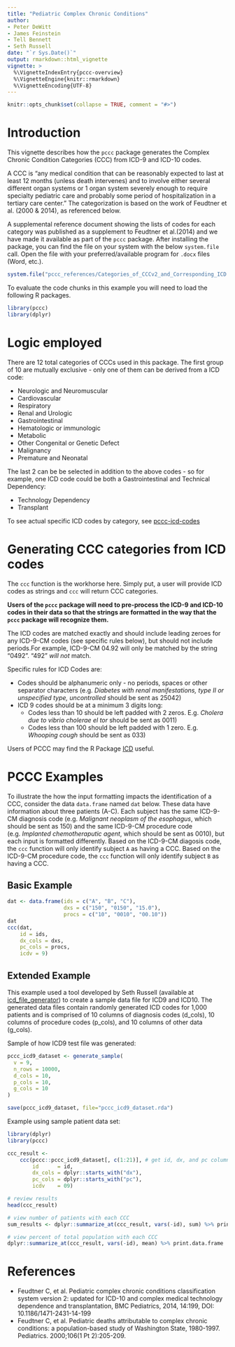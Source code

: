 ```yaml
---
title: "Pediatric Complex Chronic Conditions"
author: 
- Peter DeWitt
- James Feinstein
- Tell Bennett
- Seth Russell
date: "`r Sys.Date()`"
output: rmarkdown::html_vignette
vignette: >
  %\VignetteIndexEntry{pccc-overview}
  %\VignetteEngine{knitr::rmarkdown}
  %\VignetteEncoding{UTF-8}
---
```


```r
knitr::opts_chunk$set(collapse = TRUE, comment = "#>")
```

# Introduction
This vignette describes how the `pccc` package generates the Complex Chronic Condition Categories (CCC) from ICD-9 and ICD-10 codes. 

A CCC is “any medical condition that can be reasonably expected to last at least 12 months (unless death intervenes) and to involve either several different organ systems or 1 organ system severely enough to require specialty pediatric care and probably some period of hospitalization in a tertiary care center." The categorization is based on the work of Feudtner et al. (2000 & 2014), as referenced below. 

A supplemental reference document showing the lists of codes for each category was published as a supplement to Feudtner et al.(2014) and we have made it available as part of the `pccc` package. After installing the package, you can find the file on your system with the below `system.file` call. Open the file with your preferred/available program for `.docx` files (Word, etc.).

```r
system.file("pccc_references/Categories_of_CCCv2_and_Corresponding_ICD.docx", package = "pccc")
```

To evaluate the code chunks in this example you will need to load the
following R packages.

```r
library(pccc)
library(dplyr)
```

# Logic employed

There are 12 total categories of CCCs used in this package. The first group of 10 are mutually exclusive - only one of them can be derived from a ICD code:

* Neurologic and Neuromuscular
* Cardiovascular
* Respiratory
* Renal and Urologic
* Gastrointestinal
* Hematologic or immunologic
* Metabolic
* Other Congenital or Genetic Defect
* Malignancy
* Premature and Neonatal

The last 2 can be be selected in addition to the above codes - so for example, one ICD code could be both a Gastrointestinal and Technical Dependency:

* Technology Dependency
* Transplant

To see actual specific ICD codes by category, see [pccc-icd-codes](pccc-icd-codes.html)

# Generating CCC categories from ICD codes
The `ccc` function is the workhorse here. Simply put, a user will provide ICD codes as strings
and `ccc` will return CCC categories.

**Users of the `pccc` package will need to pre-process the ICD-9 and ICD-10 codes in their data so that the strings are formatted in the way that the `pccc` package will recognize them.** 

The ICD codes are matched exactly and should include leading zeroes for any ICD-9-CM codes (see specific rules below), but should not include periods.For example, ICD-9-CM 04.92 will only be matched by the string "0492". "492" _will not_ match.

Specific rules for ICD Codes are:

* Codes should be alphanumeric only - no periods, spaces or other separator characters (e.g. _Diabetes with renal manifestations, type II or unspecified type, uncontrolled_ should be sent as 25042)
* ICD 9 codes should be at a minimum 3 digits long:
    * Codes less than 10 should be left padded with 2 zeros. E.g. _Cholera due to vibrio cholerae el tor_ should be sent as 0011) 
    * Codes less than 100 should be left padded with 1 zero. E.g. _Whooping cough_ should be sent as 033)
    
Users of PCCC may find the R Package [ICD](https://jackwasey.github.io/icd/) useful.


# PCCC Examples

To illustrate the how the input formatting impacts the identification of a CCC, consider the data `data.frame` named `dat` below. These data have information about three patients (A-C). Each subject has the same ICD-9-CM diagnosis code (e.g. _Malignant neoplasm of the esophagus_, which should be sent as 150) and the same ICD-9-CM procedure code (e.g. _Implanted chemotheraputic agent_, which should be sent as 0010), but each input is formatted differently. Based on the ICD-9-CM diagosis code, the `ccc` function will only identify subject `A` as having a CCC. Based on the ICD-9-CM procedure code, the `ccc` function will only identify subject `B` as having a CCC.

## Basic Example

```r
dat <- data.frame(ids = c("A", "B", "C"), 
                  dxs = c("150", "0150", "15.0"), 
                  procs = c("10", "0010", "00.10"))
dat
ccc(dat, 
    id = ids, 
    dx_cols = dxs, 
    pc_cols = procs, 
    icdv = 9)
```

## Extended Example

This example used a tool developed by Seth Russell (available at [icd_file_generator](https://github.com/magic-lantern/icd_file_generator)) to create a sample data file for ICD9 and ICD10. The generated data files contain randomly generated ICD codes for 1,000 patients and is comprised of 10 columns of diagnosis codes (d_cols), 10 columns of procedure codes (p_cols), and 10 columns of other data (g_cols).

Sample of how ICD9 test file was generated:

```r
pccc_icd9_dataset <- generate_sample(
  v = 9,
  n_rows = 10000,
  d_cols = 10,
  p_cols = 10,
  g_cols = 10
)

save(pccc_icd9_dataset, file="pccc_icd9_dataset.rda")
```

Example using sample patient data set:

```r
library(dplyr)
library(pccc)

ccc_result <-
    ccc(pccc::pccc_icd9_dataset[, c(1:21)], # get id, dx, and pc columns
        id      = id,
        dx_cols = dplyr::starts_with("dx"),
        pc_cols = dplyr::starts_with("pc"),
        icdv    = 09)

# review results
head(ccc_result)

# view number of patients with each CCC
sum_results <- dplyr::summarize_at(ccc_result, vars(-id), sum) %>% print.data.frame

# view percent of total population with each CCC
dplyr::summarize_at(ccc_result, vars(-id), mean) %>% print.data.frame


```

# References

* Feudtner C, et al. Pediatric complex chronic conditions classification system version 2: updated for ICD-10 and complex medical technology dependence and transplantation, BMC Pediatrics, 2014, 14:199, DOI: 10.1186/1471-2431-14-199
* Feudtner C, et al. Pediatric deaths attributable to complex chronic conditions: a population-based study of Washington State, 1980-1997. Pediatrics. 2000;106(1 Pt 2):205-209.
